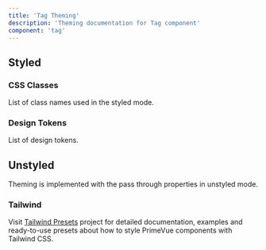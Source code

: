 ```yaml
---
title: 'Tag Theming'
description: 'Theming documentation for Tag component'
component: 'tag'
---
```


## Styled

### CSS Classes

List of class names used in the styled mode.

<DocTable name="Tag" category="style" />

### Design Tokens

List of design tokens.

<DocTable name="Tag" category="token" />

## Unstyled

Theming is implemented with the pass through properties in unstyled mode.

### Tailwind

Visit [Tailwind Presets](https://github.com/primefaces/primevue-tailwind) project for detailed documentation, examples and ready-to-use presets about how to style PrimeVue components with Tailwind CSS.

